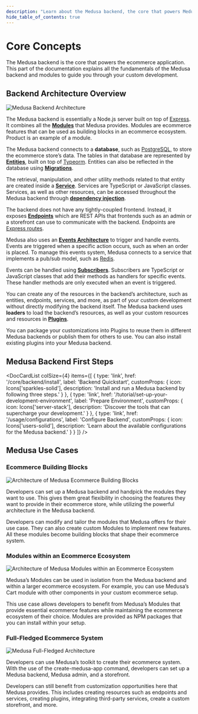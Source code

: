 ```yaml
---
description: "Learn about the Medusa backend, the core that powers Medusa. Learn how to start, how to customize the backend, and what are some of the core concepts."
hide_table_of_contents: true
---
```



# Core Concepts

The Medusa backend is the core that powers the ecommerce application. This part of the documentation explains all the fundamentals of the Medusa backend and modules to guide you through your custom development.

## Backend Architecture Overview

![Medusa Backend Architecture](https://res.cloudinary.com/dza7lstvk/image/upload/v1677607702/Medusa%20Docs/Diagrams/medusa-architecture-3_e385zk.jpg)

The Medusa backend is essentially a Node.js server built on top of [Express](https://expressjs.com/). It combines all the [**Modules**](#) that Medusa provides. Modules are ecommerce features that can be used as building blocks in an ecommerce ecosystem. Product is an example of a module.

The Medusa backend connects to a **database**, such as [PostgreSQL](https://www.postgresql.org/), to store the ecommerce store’s data. The tables in that database are represented by [**Entities**](../advanced/backend/entities/overview.md), built on top of [Typeorm](https://typeorm.io/). Entities can also be reflected in the database using [**Migrations**](../advanced/backend/migrations/overview.md).

The retrieval, manipulation, and other utility methods related to that entity are created inside a [**Service**](../advanced/backend/services/overview.md). Services are TypeScript or JavaScript classes. Services, as well as other resources, can be accessed throughout the Medusa backend through [**dependency injection**](../advanced/backend/dependency-container/).

The backend does not have any tightly-coupled frontend. Instead, it exposes [**Endpoints**](#) which are REST APIs that frontends such as an admin or a storefront can use to communicate with the backend. Endpoints are [Express routes](https://expressjs.com/en/guide/routing.html).

Medusa also uses an [**Events Architecture**](../advanced/backend/events/architecture.md) to trigger and handle events. Events are triggered when a specific action occurs, such as when an order is placed. To manage this events system, Medusa connects to a service that implements a pub/sub model, such as [Redis](https://redis.io/).

Events can be handled using [**Subscribers**](../advanced/backend/subscribers/overview.md). Subscribers are TypeScript or JavaScript classes that add their methods as handlers for specific events. These handler methods are only executed when an event is triggered.

You can create any of the resources in the backend’s architecture, such as entities, endpoints, services, and more, as part of your custom development without directly modifying the backend itself. The Medusa backend uses **loaders** to load the backend’s resources, as well as your custom resources and resources in [**Plugins**](../advanced/backend/plugins/overview.md).

You can package your customizations into Plugins to reuse them in different Medusa backends or publish them for others to use. You can also install existing plugins into your Medusa backend.

## Medusa Backend First Steps

<DocCardList colSize={4} items={[
  {
    type: 'link',
    href: '/core/backend/install',
    label: 'Backend Quickstart',
    customProps: {
      icon: Icons['sparkles-solid'],
      description: 'Install and run a Medusa backend by following three steps.'
    }
  },
  {
    type: 'link',
    href: '/tutorial/set-up-your-development-environment',
    label: 'Prepare Environment',
    customProps: {
      icon: Icons['server-stack'],
      description: 'Discover the tools that can supercharge your development.'
    }
  },
  {
    type: 'link',
    href: '/usage/configurations',
    label: 'Configure Backend',
    customProps: {
      icon: Icons['users-solid'],
      description: 'Learn about the available configurations for the Medusa backend.'
    }
  }
]} />

## Medusa Use Cases

### Ecommerce Building Blocks

![Architecture of Medusa Ecommerce Building Blocks](https://res.cloudinary.com/dza7lstvk/image/upload/v1677605998/Medusa%20Docs/Diagrams/use-case-1_lsuemr.jpg)

Developers can set up a Medusa backend and handpick the modules they want to use. This gives them great flexibility in choosing the features they want to provide in their ecommerce store, while utilizing the powerful architecture in the Medusa backend.

Developers can modify and tailor the modules that Medusa offers for their use case. They can also create custom Modules to implement new features. All these modules become building blocks that shape their ecommerce system.

### Modules within an Ecommerce Ecosystem

![Architecture of Medusa Modules within an Ecommerce Ecosystem](https://res.cloudinary.com/dza7lstvk/image/upload/v1677605998/Medusa%20Docs/Diagrams/use-case-2_o7jzmx.jpg)

Medusa’s Modules can be used in isolation from the Medusa backend and within a larger ecommerce ecosystem. For example, you can use Medusa’s Cart module with other components in your custom ecommerce setup.

This use case allows developers to benefit from Medusa’s Modules that provide essential ecommerce features while maintaining the ecommerce ecosystem of their choice. Modules are provided as NPM packages that you can install within your setup.

### Full-Fledged Ecommerce System

![Medusa Full-Fledged Architecture](https://res.cloudinary.com/dza7lstvk/image/upload/v1677607702/Medusa%20Docs/Diagrams/medusa-architecture-3_e385zk.jpg)

Developers can use Medusa’s toolkit to create their ecommerce system. With the use of the create-medusa-app command, developers can set up a Medusa backend, Medusa admin, and a storefront.

Developers can still benefit from customization opportunities here that Medusa provides. This includes creating resources such as endpoints and services, creating plugins, integrating third-party services, create a custom storefront, and more.

